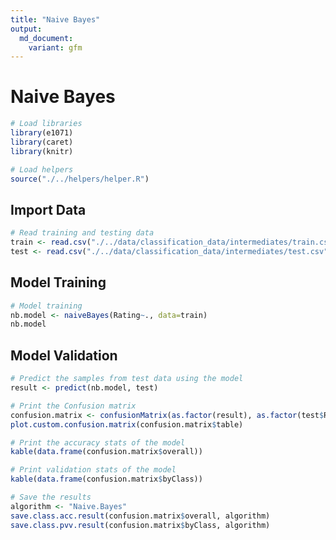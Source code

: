 ```yaml
---
title: "Naive Bayes"
output:
  md_document:
    variant: gfm
---
```


# Naive Bayes

```r
# Load libraries
library(e1071)
library(caret)
library(knitr)

# Load helpers
source("./../helpers/helper.R")
```

## Import Data

```r
# Read training and testing data
train <- read.csv("./../data/classification_data/intermediates/train.csv")
test <- read.csv("./../data/classification_data/intermediates/test.csv")
```

## Model Training

```r
# Model training
nb.model <- naiveBayes(Rating~., data=train)
nb.model
```

## Model Validation

```r
# Predict the samples from test data using the model
result <- predict(nb.model, test)

# Print the Confusion matrix
confusion.matrix <- confusionMatrix(as.factor(result), as.factor(test$Rating))
plot.custom.confusion.matrix(confusion.matrix$table)
```

```r
# Print the accuracy stats of the model
kable(data.frame(confusion.matrix$overall))
```

```r
# Print validation stats of the model
kable(data.frame(confusion.matrix$byClass))
```

```r
# Save the results
algorithm <- "Naive.Bayes"
save.class.acc.result(confusion.matrix$overall, algorithm)
save.class.pvv.result(confusion.matrix$byClass, algorithm)
```
